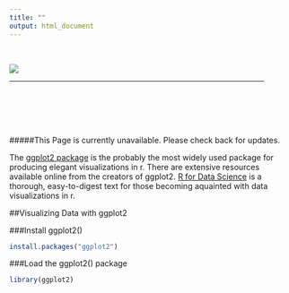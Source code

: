 ```yaml
---
title: ""
output: html_document
---
```


<br/>

![](/Users/Brett/Desktop/AWR/analyticswithr/Data Visualization.png)

<hr width="90%">

<br/>
<br/>
<br/>
<br/>


#####This Page is currently unavailable. Please check back for updates.


The [ggplot2 package ](https://cran.r-project.org/web/packages/ggplot2/ggplot2.pdf) is the probably the most widely used package for producing elegant visualizations in r. There are extensive resources available online from the creators of ggplot2. [R for Data Science](http://r4ds.had.co.nz/index.html) is a thorough, easy-to-digest text for those becoming aquainted with data visualizations in r. 

##Visualizing Data with ggplot2

###Install ggplot2()
```r
install.packages("ggplot2")
```

###Load the ggplot2() package
```r
library(ggplot2)
```



